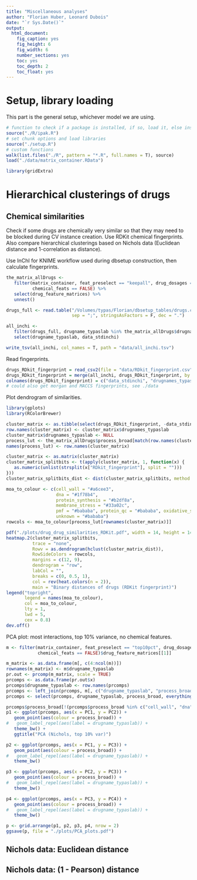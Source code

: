 ```yaml
---
title: "Miscellaneous analyses"
author: "Florian Huber, Leonard Dubois"
date: "`r Sys.Date()`"
output:
  html_document:
    fig_caption: yes
    fig_height: 6
    fig_width: 6
    number_sections: yes
    toc: yes
    toc_depth: 2
    toc_float: yes
---
```


# Setup, library loading

This part is the general setup, whichever model we are using.

```r
# function to check if a package is installed, if so, load it, else install and then load it
source("./R/ipak.R")
# set chunk options and load libraries
source("./setup.R")
# custom functions
walk(list.files("./R", pattern = "*.R", full.names = T), source)
load("./data/matrix_container.RData")

library(gridExtra)
```

# Hierarchical clusterings of drugs

## Chemical similarities

Check if some drugs are chemically very similar so that they may need to be blocked during CV 
instance creation. Use RDKit chemical fingerprints. Also compare hierarchical clusterings based 
on Nichols data (Euclidean distance and 1-correlation as distance).

Use InChI for KNIME workflow used during dbsetup construction, then calculate fingerprints. 

```r
the_matrix_allDrugs <- 
   filter(matrix_container, feat_preselect == "keepall", drug_dosages == "most_interactions", 
          chemical_feats == FALSE) %>%
   select(drug_feature_matrices) %>%
   unnest()

drugs_full <- read.table("/Volumes/typas/Florian/dbsetup_tables/drugs.csv", header = T, 
                         sep = ";", stringsAsFactors = F, dec = ".")

all_inchi <- 
   filter(drugs_full, drugname_typaslab %in% the_matrix_allDrugs$drugname_typaslab) %>% 
   select(drugname_typaslab, data_stdinchi)

write_tsv(all_inchi, col_names = T, path = "data/all_inchi.tsv")
```

Read fingerprints. 

```r
drugs_RDkit_fingerprint = read_csv2(file = "data/RDkit_fingerprint.csv")
drugs_RDkit_fingerprint = merge(all_inchi, drugs_RDkit_fingerprint, by = "data_stdinchi")
colnames(drugs_RDkit_fingerprint) = c("data_stdinchi", "drugnames_typaslab", "RDkit_fingerprint")
# could also get morgan and MACCS fingerprints, see ./data
```

Plot dendrogram of similarities. 

```r
library(gplots)
library(RColorBrewer)

cluster_matrix <- as.tibble(select(drugs_RDkit_fingerprint, -data_stdinchi))
row.names(cluster_matrix) <- cluster_matrix$drugnames_typaslab
cluster_matrix$drugnames_typaslab <- NULL
process_lut <- the_matrix_allDrugs$process_broad[match(row.names(cluster_matrix), the_matrix_allDrugs$drugname_typaslab)]
names(process_lut) <- row.names(cluster_matrix)

cluster_matrix <- as.matrix(cluster_matrix)
cluster_matrix_splitbits <- t(apply(cluster_matrix, 1, function(x) {
   as.numeric(unlist(strsplit(x["RDkit_fingerprint"], split = "")))
}))
cluster_matrix_splitbits_dist <- dist(cluster_matrix_splitbits, method = "binary")

moa_to_colour <- c(cell_wall = "#a6cee3",
                   dna = "#1f78b4",
                   protein_synthesis = "#b2df8a",
                   membrane_stress = "#33a02c",
                   pmf = "#bababa", protein_qc = "#bababa", oxidative_stress = "#bababa", 
                   unknown = "#bababa")
rowcols <- moa_to_colour[process_lut[rownames(cluster_matrix)]]

pdf("./plots/drug_drug_similarities_RDKit.pdf", width = 14, height = 14)
heatmap.2(cluster_matrix_splitbits, 
          trace = "none", 
          Rowv = as.dendrogram(hclust(cluster_matrix_dist)), 
          RowSideColors = rowcols, 
          margins = c(12, 9), 
          dendrogram = "row", 
          labCol = "", 
          breaks = c(0, 0.5, 1), 
          col = rev(heat.colors(n = 2)), 
          main = "Binary distances of drugs (RDKit fingerprint)")
legend("topright", 
       legend = names(moa_to_colour), 
       col = moa_to_colour, 
       lty = 1, 
       lwd = 5, 
       cex = 0.8)
dev.off()
```


PCA plot: most interactions, top 10% variance, no chemical features.

```r
m <- filter(matrix_container, feat_preselect == "top10pct", drug_dosages == "most_interactions", 
            chemical_feats == FALSE)$drug_feature_matrices[[1]]

m_matrix <- as.data.frame(m[, c(4:ncol(m))])
rownames(m_matrix) <- m$drugname_typaslab
pr.out <- prcomp(m_matrix, scale = TRUE)
prcomps <- as.data.frame(pr.out$x)
prcomps$drugname_typaslab <- row.names(prcomps)
prcomps <- left_join(prcomps, m[, c("drugname_typaslab", "process_broad")])
prcomps <- select(prcomps, drugname_typaslab, process_broad, everything())

prcomps$process_broad[!(prcomps$process_broad %in% c("cell_wall", "dna", "membrane_stress", "protein_synthesis"))] <- "other"
p1 <- ggplot(prcomps, aes(x = PC1, y = PC2)) + 
   geom_point(aes(colour = process_broad)) + 
#   geom_label_repel(aes(label = drugname_typaslab)) + 
   theme_bw() + 
   ggtitle("PCA (Nichols, top 10% var)")

p2 <- ggplot(prcomps, aes(x = PC1, y = PC3)) + 
   geom_point(aes(colour = process_broad)) + 
#   geom_label_repel(aes(label = drugname_typaslab)) + 
   theme_bw()

p3 <- ggplot(prcomps, aes(x = PC2, y = PC3)) + 
   geom_point(aes(colour = process_broad)) + 
#   geom_label_repel(aes(label = drugname_typaslab)) + 
   theme_bw()

p4 <- ggplot(prcomps, aes(x = PC3, y = PC4)) + 
   geom_point(aes(colour = process_broad)) + 
#   geom_label_repel(aes(label = drugname_typaslab)) + 
   theme_bw()

p <- grid.arrange(p1, p2, p3, p4, nrow = 2)
ggsave(p, file = "./plots/PCA_plots.pdf")

```




## Nichols data: Euclidean distance

<!--
include later (see FeatureImp_... notebook) when we have our big results object
-->



## Nichols data: (1 - Pearson) distance






